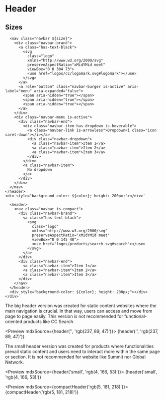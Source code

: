 
<Meta title="Patterns/Header" />

# Header

## Sizes

      <nav class="navbar ${size}">
        <div class="navbar-brand">
          <a class="has-text-black">
            <svg
              class="logo"
              xmlns="http://www.w3.org/2000/svg"
              preserveAspectRatio="xMidYMid meet"
              viewBox="0 0 304 73">
              <use href="logos/cc/logomark.svg#logomark"></use>
            </svg>
          </a>
          <a role="button" class="navbar-burger is-active" aria-label="menu" aria-expanded="false">
            <span aria-hidden="true"></span>
            <span aria-hidden="true"></span>
            <span aria-hidden="true"></span>
          </a>
        </div>
        <div class="navbar-menu is-active">
          <div class="navbar-end">
            <div class="navbar-item has-dropdown is-hoverable">
              <a class="navbar-link is-arrowless">Dropdown<i class="icon caret-down"></i></a>
              <div class="navbar-dropdown">
                <a class="navbar-item">Item 1</a>
                <a class="navbar-item">Item 2</a>
                <a class="navbar-item">Item 3</a>
              </div>
            </div>
            <a class="navbar-item">
              No dropdown
            </a>
          </div>
        </div>
      </nav>
    </header>
    <div style="background-color: ${color}; height: 200px;"></div>`

      <header>
        <nav class="navbar is-compact">
          <div class="navbar-brand">
            <a class="has-text-black">
              <svg
                class="logo"
                xmlns="http://www.w3.org/2000/svg"
                preserveAspectRatio="xMidYMid meet"
                viewBox="0 0 145 40">
                <use href="logos/products/search.svg#search"></use>
              </svg>
            </a>
          </div>
          <div class="navbar-end">
            <a class="navbar-item">Item 1</a>
            <a class="navbar-item">Item 2</a>
            <a class="navbar-item">Item 3</a>
          </div>
        </nav>
      </header>
      <div style="background-color: ${color}; height: 200px;"></div>
    </div>`

The big header version was created for static content websites where the main navigation is crucial. In that way, users
can access and move from page to page easily. This version is not recommended for functional-oriented products like
CC Search.

<Preview mdxSource={header('', 'rgb(237, 89, 47)')}>
  <Story name="Big" height="350px">{header('', 'rgb(237, 89, 47)')}</Story>
</Preview>

The small header version was created for products where functionalities prevail static content and users need to
interact more within the same page or section. It is not recommended for website like Summit nor Global Network.

<Preview mdxSource={header('small', 'rgb(4, 166, 53)')}>
  <Story name="Small" height="320px">{header('small', 'rgb(4, 166, 53)')}</Story>
</Preview>

<Preview mdxSource={compactHeader('rgb(5, 181, 218)')}>
  <Story name="Compact" height="320px">{compactHeader('rgb(5, 181, 218)')}</Story>
</Preview>

